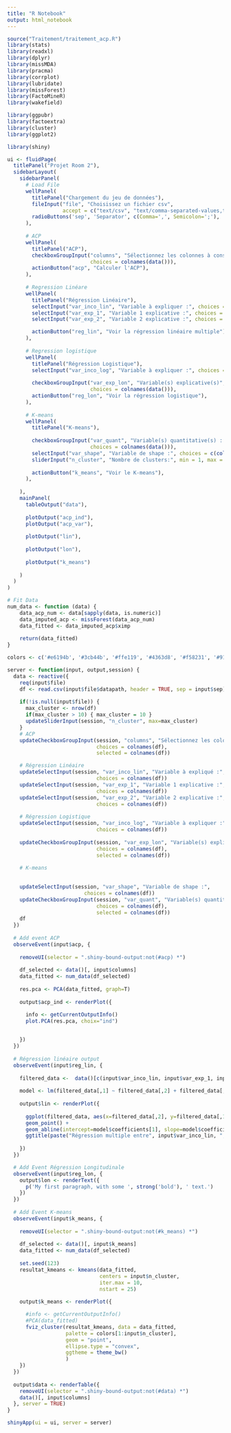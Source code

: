 ```yaml
---
title: "R Notebook"
output: html_notebook
---
```


```r
source("Traitement/traitement_acp.R")
library(stats)
library(readxl)
library(dplyr)
library(missMDA)
library(pracma)
library(corrplot)
library(lubridate)
library(missForest)
library(FactoMineR)
library(wakefield)

library(ggpubr)
library(factoextra)
library(cluster)
library(ggplot2)
```

```r
library(shiny)

ui <- fluidPage(
  titlePanel("Projet Room 2"),
  sidebarLayout(
    sidebarPanel(
      # Load File
      wellPanel(
        titlePanel("Chargement du jeu de données"),
        fileInput("file", "Choisissez un fichier csv",
                  accept = c("text/csv", "text/comma-separated-values,text/plain", ".csv")),
        radioButtons('sep', 'Separator', c(Comma=',', Semicolon=';'), ';'),
      ),
      
      # ACP
      wellPanel(
        titlePanel("ACP"),
        checkboxGroupInput("columns", "Sélectionnez les colonnes à conserver",
                           choices = colnames(data())), 
        actionButton("acp", "Calculer l'ACP"),
      ),
      
      # Regression Linéare
      wellPanel(
        titlePanel("Régression Linéaire"),
        selectInput("var_inco_lin", "Variable à expliquer :", choices = c(colnames(data()))),
        selectInput("var_exp_1", "Variable 1 explicative :", choices = c(colnames(data()))),
        selectInput("var_exp_2", "Variable 2 explicative :", choices = c(colnames(data()))),

        actionButton("reg_lin", "Voir la régression linéaire multiple"),
      ),
            
      # Regression logistique
      wellPanel(
        titlePanel("Régression Logistique"),
        selectInput("var_inco_log", "Variable à expliquer :", choices = c(colnames(data()))),
  
        checkboxGroupInput("var_exp_lon", "Variable(s) explicative(s)",
                           choices = colnames(data())), 
        actionButton("reg_lon", "Voir la régression logistique"),
      ),
            
      # K-means
      wellPanel(
        titlePanel("K-means"),
  
        checkboxGroupInput("var_quant", "Variable(s) quantitative(s) : ",
                           choices = colnames(data())), 
        selectInput("var_shape", "Variable de shape :", choices = c(colnames(data()))),
        sliderInput("n_cluster", "Nombre de clusters:", min = 1, max = 10, value = 5),
        
        actionButton("k_means", "Voir le K-means"),
      ),
      
    ),
    mainPanel(
      tableOutput("data"),
      
      plotOutput("acp_ind"),
      plotOutput("acp_var"),
      
      plotOutput("lin"),
      
      plotOutput("lon"),
      
      plotOutput("k_means")
      
    )
  )
)

```

```r
# Fit Data
num_data <- function (data) {
    data_acp_num <- data[sapply(data, is.numeric)]
    data_imputed_acp <- missForest(data_acp_num)
    data_fitted <- data_imputed_acp$ximp
    
    return(data_fitted)
}
```

```r
colors <- c('#e6194b', '#3cb44b', '#ffe119', '#4363d8', '#f58231', '#911eb4', '#46f0f0', '#f032e6', '#bcf60c', '#fabebe', '#008080', '#e6beff', '#9a6324', '#fffac8', '#800000', '#aaffc3', '#808000', '#ffd8b1', '#000075', '#808080', '#1a1a1a', '#000000')
```

```r
server <- function(input, output,session) {
  data <- reactive({
    req(input$file)
    df <- read.csv(input$file$datapath, header = TRUE, sep = input$sep)
        
    if(!is.null(input$file)) {
      max_cluster <- nrow(df)
      if(max_cluster > 10) { max_cluster = 10 }
      updateSliderInput(session, "n_cluster", max=max_cluster)
    }
    # ACP
    updateCheckboxGroupInput(session, "columns", "Sélectionnez les colonnes à conserver", 
                             choices = colnames(df),
                             selected = colnames(df))

    # Régression Linéaire
    updateSelectInput(session, "var_inco_lin", "Variable à expliqué :", 
                             choices = colnames(df))
    updateSelectInput(session, "var_exp_1", "Variable 1 explicative :", 
                             choices = colnames(df))
    updateSelectInput(session, "var_exp_2", "Variable 2 explicative :", 
                             choices = colnames(df))
    
    # Régression Logistique
    updateSelectInput(session, "var_inco_log", "Variable à expliquer :", 
                             choices = colnames(df))
    
    updateCheckboxGroupInput(session, "var_exp_lon", "Variable(s) explicative(s)", 
                             choices = colnames(df),
                             selected = colnames(df))
    
    # K-means

    
    updateSelectInput(session, "var_shape", "Variable de shape :", 
                         choices = colnames(df))
    updateCheckboxGroupInput(session, "var_quant", "Variable(s) quantitative(s) : ", 
                             choices = colnames(df),
                             selected = colnames(df))
    df
  })
  
  # Add event ACP
  observeEvent(input$acp, {
    
    removeUI(selector = ".shiny-bound-output:not(#acp) *")
    
    df_selected <- data()[, input$columns]
    data_fitted <- num_data(df_selected)
    
    res.pca <- PCA(data_fitted, graph=T)
    
    output$acp_ind <- renderPlot({ 

      info <- getCurrentOutputInfo()
      plot.PCA(res.pca, choix="ind")

      
    })
  })
    
  # Régression linéaire output
  observeEvent(input$reg_lin, {
    
    filtered_data <-  data()[c(input$var_inco_lin, input$var_exp_1, input$var_exp_2)]
    
    model <- lm(filtered_data[,1] ~ filtered_data[,2] + filtered_data[,3], data = filtered_data)
    
    output$lin <- renderPlot({ 
      
      ggplot(filtered_data, aes(x=filtered_data[,2], y=filtered_data[,1], z= filtered_data[,3])) + 
      geom_point() + 
      geom_abline(intercept=model$coefficients[1], slope=model$coefficients[2], col="red") +
      ggtitle(paste("Régression multiple entre", input$var_inco_lin, ", " ,input$var_exp_1, "et", input$var_exp_2))
      
    })
  })

  # Add Event Régression Longitudinale
  observeEvent(input$reg_lon, {
    output$lon <- renderText({ 
      p('My first paragraph, with some ', strong('bold'), ' text.')
    })
  })
    
  # Add Event K-means
  observeEvent(input$k_means, {
    
    removeUI(selector = ".shiny-bound-output:not(#k_means) *")
    
    df_selected <- data()[, input$k_means]
    data_fitted <- num_data(df_selected)
    
    set.seed(123)
    resultat_kmeans <- kmeans(data_fitted, 
                              centers = input$n_cluster, 
                              iter.max = 10, 
                              nstart = 25)
    
    output$k_means <- renderPlot({ 

      #info <- getCurrentOutputInfo()
      #PCA(data_fitted)
      fviz_cluster(resultat_kmeans, data = data_fitted,
                   palette = colors[1:input$n_cluster], 
                   geom = "point",
                   ellipse.type = "convex", 
                   ggtheme = theme_bw()
                   )
    })
  })
  
  output$data <- renderTable({
    removeUI(selector = ".shiny-bound-output:not(#data) *")
    data()[, input$columns]
  }, server = TRUE)
}


```

```r
shinyApp(ui = ui, server = server)
```

